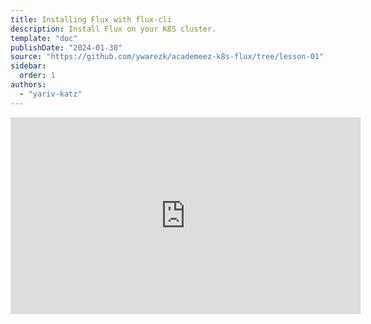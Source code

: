 ```yaml
---
title: Installing Flux with flux-cli
description: Install Flux on your K8S cluster.
template: "doc"
publishDate: "2024-01-30"
source: "https://github.com/ywarezk/academeez-k8s-flux/tree/lesson-01"
sidebar:
  order: 1
authors:
  - "yariv-katz"
---
```


<div class="not-content flex">
  <iframe
    className="mx-auto"
    width="560"
    height="315"
    src="https://www.youtube.com/embed/vp-oFksFoZs?si=6XALIufPOMTq7rxG"
    title="YouTube video player"
    frameBorder="0"
    allow="accelerometer; autoplay; clipboard-write; encrypted-media; gyroscope; picture-in-picture; web-share"
    allowFullScreen
  />
</div>

To install flux on our **K8S cluster** using the flux CLI we will need to do the following steps:

- Install [flux CLI](https://fluxcd.io/flux/installation/#install-the-flux-cli) on your computer
- create a repository in Github where the state of the cluster will be declared in yaml files and stored in that repo
- Create a [Github PAT](https://docs.github.com/en/authentication/keeping-your-account-and-data-secure/managing-your-personal-access-tokens) (Personal Access Token) that will allow Flux to access the repository
- Using Flux CLI, running `flux bootstrap` to install Flux on the cluster

## Prerequisites

This lesson assumes you have a kubernetes cluster - server version 1.26 or higher, and on your computer you have `kubectl` that can communicate with your cluster.  
We will not explain those steps, but we do recommend to create a minimal managed cluster in one of the cloud providers (In this course we will use [GKE](https://cloud.google.com/kubernetes-engine) - a GCP managed cluster).

## Flux cli

Flux cli is a command line tool that allows you to bootstrap flux on your cluster, and interact with flux running on your cluster.
Flux cli can be installed in different ways, but we will install it using homebrew:


```bash
brew install fluxcd/tap/flux
```

For additional installation options check the [official documentation](https://fluxcd.io/flux/installation/).

Make sure that after the installation you can type in the terminal:

```bash
flux --version
```

At the time of writing this article the version is `fluxctl version 2.2.2`.

## Flux cli commands

Flux cli contains various commands that allow you to interact with flux running on your cluster, or help you locally create resources.
You can explore the commands by running:

```bash
flux --help
```

Here are some of the main features of the cli:
- **bootstrap** - This command will install flux on your cluster, update flux to a newer version, reinstall extra components if needed.
- **check** - Will verify that your cluster meets the requirements for flux to run.
- **create** - commands that allow you to create flux custom resources (Usually you will use it to create the resources locally with the `--export` flag and then commit them to the git repository)
- **reconcile** - Means syncing the flux controllers and update k8s cluster state if needed.

Let's start by running the `flux check` command to verify that our cluster meets the requirements for flux to run:

```bash
flux check --pre
```

## Flux sync with git repo

We will soon install flux on our cluster, and flux will create controller pods, those controllers will react to certain flux custom resources. Don't worry about those controllers for now cause we will have lessons about each controller. 
What is important here is that one of those controller is called `source-controller` and we can tell this controller to read content from a branches in a git repositories. Now why is this important for us? cause this will basically be our entry point to tell flux, **"Watch for flux custom resources in this git repository"**.  
This means that we will give flux permissions to read from a git repository, and then we can create flux `Kustomization` resource that tells flux to track a certain location in that repository, and then we can create k8s resources in the directory, and then flux will keep that state of our cluster with the resources we create.  
During this course we will tell Flux to track branch **main** in a single git repository, every minute, but we can also tell Flux to track more then one git repo, or multiple branches, for a more distributed system with many teams.
In order for Flux to read content from a git repository (in our example we will use github), we will need to create a PAT (Personal Access Token) that will allow Flux to access the repository.

## PAT - Personal Access Token

We will configure flux to track on a repository change to know what resources to create, we will have to create a PAT (Personal Access Token) this token will allow flux to access the repository and look at the changes (we can configure a single token to access more then one repo). 
Our git repo will be hosted on **Github**, and in Github there are 2 types of PATs, one that has access to all the repositories of the user (classic), and one that has access only to the repositories we allow (fine-grained token). 
We will create a PAT that has access to only one repository (in our example but on distributed teams configuration we can configure multiple repos), and we will give it the `repo` scope.  
First create a new repository in Github where the state of the k8s cluster will be saved. In this example I created the public repo: [ywarezk/academeez-k8s-course](https://github.com/ywarezk/academeez-k8s-course).  
After the repo is created, let's create a PAT that has access to this repository. Go to [Settings/Developer Settings/Personal Access Tokens/Fine-grained token](https://github.com/settings/tokens?type=beta) or simply click this [link](https://github.com/settings/tokens?type=beta).  

- Choose a name for the token
- Choose the token expiration date - once the token is expired you will have to rotate with a new token
- In the repository access allow access only to the repository you created
- In the **Permissions** section, in the **Repository permissions** select the **Contents** and change the access to **Read and write**

Click the **Generate token** button and you should see a token that start with `github_pat_****` copy that token and in the terminal set it as an environment variable:

```bash
> export GITHUB_TOKEN=github_pat_****
```

We are almost ready to bootstrap flux on our cluster, but before we do that let's plan how our git repository will look like.

## Multiple clusters

In this course we will work with a single cluster, but in a real world scenario you will have multiple clusters, for example a cluster for staging, a cluster for production, a cluster for development, you might have a cluster for your CI, and more.
Flux can manage multiple clusters, not only that but it provides a neat way to share resources between the clusters. Think about all those times when you created a cluster and then installed some ingress controller (in this course we will work with nginx ingress controller) and did over and over again on each cluster,
not anymore, now we can construct a neat repository with shared resources in all or some of our clusters.

Our repository will have a `/clusters/:name-of-cluster` in the `clusters` folder we will create a folder for each cluster.
We will also create an `infastructure` folder for shared resources between the clusters like nginx ingress controller.
  

## Bootstrap flux

Let's install flux to manage our cluster. We will run the `flux bootstrap` command and after running that command the k8s state will be stored in a git repository, and every modification to your cluster will be done by pushing changes to the git repository.
Remember the `source-controller` we talked about? Flux will install that controller during the bootstrap,
and remember the PAT we created? Flux will store it in a secret (if you place it in the right environment variable),
and remember the github repo we created? We will tell Flux to create a resource that `source-controller` will know to sync with that repo

Run the following command to bootstrap flux on your cluster:

```bash
flux bootstrap github \
	--owner=your-username \
	--repository=the-repo-you-opened \
	--branch=main \
  --path=./clusters/staging \
	--personal
```

Let's examine this command:
- using `github`, `owner`, `repository`, `branch` flux will know the `GitRepository` resource to create
- Using `path` flux will know where to create the `Kustomization` resource (we will discuess this in future lesson)
- `personal` let's flux know that we are using personal repo and not organization repo

Based on those flags, flux will create 2 custom resources that flux controllers will examine, and also create all the components that flux needs to run on the cluster.
Flux will store all those files in the repository, so after we run this we need to pull the latest changes

## clone the repo

Let's clone the repo that we created for flux:

```bash
> git clone <url-of-the-repo>
```

You will notice that flux created a `flux-system` folder which contains all the resources that flux installed in our cluster. For example in the file `gotk-components.yaml` you will find this code creating the namespace where flux installed all the controllers:

```yaml
apiVersion: v1
kind: Namespace
metadata:
  labels:
    app.kubernetes.io/instance: flux-system
    app.kubernetes.io/part-of: flux
    app.kubernetes.io/version: v2.2.2
    pod-security.kubernetes.io/warn: restricted
    pod-security.kubernetes.io/warn-version: latest
  name: flux-system
```

## What did flux install?

When you install flux on your cluster, without specifying and extra flags to the bootstrap command, flux will install the default toolkit which we can examine by running:

```bash
> kubectl get all -n flux-system
```

In the default installation we have the following components:
- **source-controller**
- **kustomize-controller**
- **helm-controller**
- **notification-controller**

We will have lessons about each of those controllers, but for now let's understand that those controllers are watching for custom resources that we will create in the git repository, and will create the resources in the cluster.

## Create a Namespace

Let's give flux some work to do.
We will create a file in the `clusters/staging` folder called `namespace.yaml` with the following content:

```yaml
apiVersion: v1
kind: Namespace
metadata:
  name:  www
```

commit and push the changes and wait for a minute and you will see that the namespace is created.

```bash
kubectl get namespaces
```

## Summary

Flux is now managing our cluster, what and to achieve that we did the following steps:
1. Installed flux cli on our computer
2. Created a repository in Github where the state of the cluster will be declared in yaml files and stored in that repo
3. Created a Github PAT (Personal Access Token) that will allow Flux to access the repository
4. Using Flux cli, running `flux bootstrap` to install Flux on the cluster
5. Created a namespace in the git repository and saw that flux created that namespace in the cluster

The full source code for this lesson is available [here](https://github.com/ywarezk/academeez-k8s-flux/tree/lesson-01)